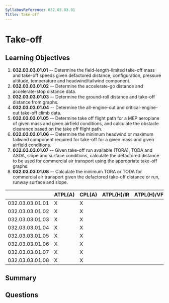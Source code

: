 ```yaml
---
SyllabusReference: 032.03.03.01
Title: Take-off
---
```


# Take-off

## Learning Objectives

1.  **032.03.03.01.01** -- Determine the field-length-limited take-off mass and
    take-off speeds given defactored distance, configuration, pressure altitude,
    temperature and headwind/tailwind component.
2.  **032.03.03.01.02** -- Determine the accelerate-go distance and
    accelerate-stop distance data.
3.  **032.03.03.01.03** -- Determine the ground-roll distance and take-off
    distance from graphs.
4.  **032.03.03.01.04** -- Determine the all-engine-out and critical-engine-out
    take-off climb data.
5.  **032.03.03.01.05** -- Determine take off flight path for a MEP aeroplane of
    given mass and given airfield conditions, and calculate the obstacle
    clearance based on the take off flight path.
6.  **032.03.03.01.06** -- Determine the minimum headwind or maximum tailwind
    component required for take-off for a given mass and given airfield
    conditions.
7.  **032.03.03.01.07** -- Given take-off run available (TORA), TODA and ASDA,
    slope and surface conditions, calculate the defactored distance to be used
    for commercial air transport using the appropriate take-off graphs.
8.  **032.03.03.01.08** -- Calculate the minimum TORA or TODA for commercial air
    transport given the defactored take-off distance or run, runway surface and
    slope.

|                 | ATPL(A) | CPL(A) | ATPL(H)/IR | ATPL(H)/VFR | CPL(H) | IR | CBIR(A) |
| --------------- | ------- | ------ | ---------- | ----------- | ------ | -- | ------- |
| 032.03.03.01.01 | X       | X      |            |             |        |    |         |
| 032.03.03.01.02 | X       | X      |            |             |        |    |         |
| 032.03.03.01.03 | X       | X      |            |             |        |    |         |
| 032.03.03.01.04 | X       | X      |            |             |        |    |         |
| 032.03.03.01.05 | X       | X      |            |             |        |    |         |
| 032.03.03.01.06 | X       | X      |            |             |        |    |         |
| 032.03.03.01.07 | X       | X      |            |             |        |    |         |
| 032.03.03.01.08 | X       | X      |            |             |        |    |         |

## Summary

## Questions
